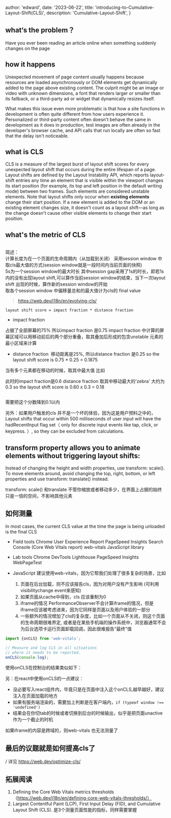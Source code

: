 
  author: 'edward',
  date: '2023-06-22',
  title: 'introducing-to-Cumulative-Layout-Shift(CLS)',
  description:
    'Cumulative-Layout-Shift',
}







## what‘s the problem？

Have you ever been reading an article online when something suddenly changes on the page

## how it happens

Unexpected movement of page content usually happens because resources are loaded asynchronously or DOM elements get dynamically added to the page above existing content. 
The culprit might be an image or video with unknown dimensions, a font that renders larger or smaller than its fallback, or a third-party ad or widget that dynamically resizes itself.

What makes this issue even more problematic is that how a site functions in development is often quite different from how users experience it. 
Personalized or third-party content often doesn't behave the same in development as it does in production, test images are often already in the developer's browser cache, and API calls that run locally are often so fast that the delay isn't noticeable.

## what is CLS

CLS is a measure of the largest burst of layout shift scores for every unexpected layout shift that occurs during the entire lifespan of a page.
Layout shifts are defined by the Layout Instability API, which reports layout-shift entries any time an element that is visible within the viewport changes its start position (for example, its top and left position in the default writing mode) between two frames. Such elements are considered unstable elements.
Note that layout shifts only occur when **existing elements** change their start position. If a new element is added to the DOM or an existing element changes size, it doesn't count as a layout shift—as long as the change doesn't cause other visible elements to change their start position.


## what's the metric of CLS

<Image
      src={image1}
      alt=""
      className=""
    />

简述： <br/>
计算长度为在一个页面的生命周期内（从加载到关闭） 
采用session window 中取cls最大值的方式(session window就是一段时间内当前页面的快照)<br/>
5s为一个session window的最大时长
其中session gap采用了1s的时长，即若1s内的没有出现layout shift,可以算作当前session window的结束，当下一次layout shift
出现的时候，算作新的session window的开始<br/>
取各个session window 中偏移量总和的最大值计为cls的 final value
>  https://web.dev/i18n/en/evolving-cls/

`layout shift score = impact fraction * distance fraction`
* impact fraction
<Image
      src={image2}
      alt=""
      className=""
    />

占据了全部屏幕的75% 所以impact fraction 是0.75
impact fraction 中计算的屏幕区域可以用移动前后的两个部分重叠，取其叠加后形成的包含unstable 元素的最小区域来计算

* distance fraction
<Image
      src={image3}
      alt=""
      className=""
    />
移动距离是25%, 所以distance fraction 是0.25
so the layout shift score is 0.75 * 0.25 = 0.1875

当有多个元素都在移动的时候，取其中最大值
比如
<Image
      src={image5}
      alt=""
      className=""
/>

此时的impact fraction是0.6   distance fraction 取其中移动最大的'zebra' 大约为0.3
so the layout shift score is 0.60 x 0.3 = 0.18


<Image
      src={image4}
      alt=""
      className=""
    />

需要把这个分数降到0.1以内


另外：如果用户触发的cls 并不是一个坏的体验，因为这是用户预料之中的，
Layout shifts that occur within 500 milliseconds of user input will have the hadRecentInput flag set（ only for discrete input events like tap, click, or keypress. ）, so they can be excluded from calculations.


## transform property allows you to animate elements without triggering layout shifts:


Instead of changing the height and width properties, use transform: scale().
To move elements around, avoid changing the top, right, bottom, or left properties and use transform: translate() instead.

transform: scale() 和translate 不管你缩放或者移动多少，在界面上占据的始终只是一倍的空间，不影响其他元素


## 如何测量
In most cases, the current CLS value at the time the page is being unloaded is the final CLS

* Field tools 
Chrome User Experience Report
PageSpeed Insights
Search Console (Core Web Vitals report)
web-vitals JavaScript library
* Lab tools 
Chrome DevTools
Lighthouse
PageSpeed Insights
WebPageTest

* JavaScript
建议使用web-vitals，因为它帮我们处理了很多复杂的场景，比如
   1. 页面在后台加载，则不应该报告cls，因为对用户没有产生影响 (可利用visibilitychange event来感知)
   2. 如果页面从cache中得到，cls 应该重制为0
   3. iframe的情况 PerformanceObserver不会计算iframe的情况，但是iframe应该被考虑进来，因为它同样是页面以及用户体验的一部分
   4. 一些额外的情况增加了cls的复杂度，比如一个页面从不关闭，则这个页面的生命周期很难界定,  或者是在某些手机端的操作系统中，浏览器通常不会为后台选项卡运行页面卸载回调，因此很难报告“最终”值
```JavaScript
import {onCLS} from 'web-vitals';

// Measure and log CLS in all situations
// where it needs to be reported.
onCLS(console.log);
```
使用onCLS在控制台的结果类似如下：
<Image
      src={image6}
      alt=""
      className=""
    />

另：在react中使用onCLS的一点建议：
* 没必要写入react组件内，毕竟只是在页面中注入这个onCLS,越早越好，建议注入在页面加载的地方
* 如果有服务端渲染的，需要加上判断是在客户端内，`if (typeof window !== 'undefined') `
* 结果会在你切tab的时候或者切换到后台的时候输出，似乎是把页面unactive作为一个截止的时机

如果iframe的内容是跨域的，则web-vitals 也无法测量了


## 最后的议题就是如何提高cls了
/ 详见 https://web.dev/optimize-cls/


## 拓展阅读

1. Defining the Core Web Vitals metrics thresholds （https://web.dev/i18n/en/defining-core-web-vitals-thresholds/）
2. Largest Contentful Paint (LCP), First Input Delay (FID), and Cumulative Layout Shift (CLS). 是3个测量页面性能的指标，同样需要掌握
